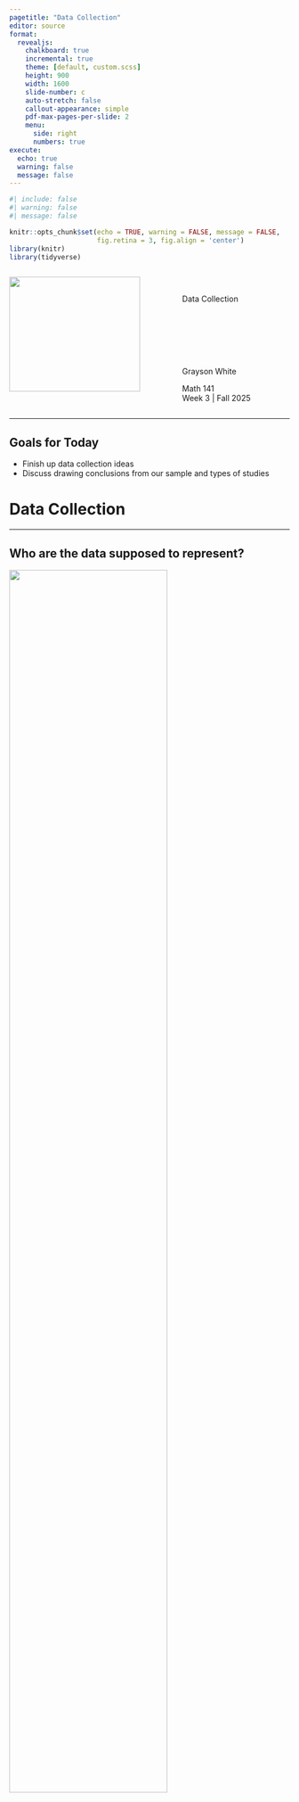 ```yaml
---
pagetitle: "Data Collection"
editor: source
format: 
  revealjs:
    chalkboard: true
    incremental: true
    theme: [default, custom.scss]
    height: 900
    width: 1600
    slide-number: c
    auto-stretch: false
    callout-appearance: simple
    pdf-max-pages-per-slide: 2
    menu: 
      side: right
      numbers: true
execute:
  echo: true
  warning: false
  message: false
---
```


```r
#| include: false
#| warning: false
#| message: false

knitr::opts_chunk$set(echo = TRUE, warning = FALSE, message = FALSE, 
                      fig.retina = 3, fig.align = 'center')
library(knitr)
library(tidyverse)
```

::::: columns
::: {.column .center width="60%"}
![](img/DAW.jpeg){width="90%"}
:::

::: {.column .center width="40%"}
<br>

[Data Collection]{.custom-title}

<br> <br> <br> <br> <br> 

[Grayson White]{.custom-subtitle}

[Math 141 <br> Week 3 \| Fall 2025]{.custom-subtitle}
:::
:::::

------------------------------------------------------------------------

## Goals for Today

-   Finish up data collection ideas
-   Discuss drawing conclusions from our sample and types of studies

# Data Collection

------------------------------------------------------------------------

## Who are the data supposed to represent?

![](img/week4.005.jpeg){width="75%" fig-align="center"}

------------------------------------------------------------------------

## Who are the data supposed to represent?

![](img/week4.006.jpeg){width="60%" fig-align="center"}

**Key questions:**

-   What evidence is there that the **respondents** are **representative** of the **population**?
-   Who is present? Who is absent?
-   Who is overrepresented? Who is underrepresented?

------------------------------------------------------------------------

## Nonresponse bias

![](img/sampling.003.jpeg){width="60%" fig-align="center"}

**Nonresponse bias**: The respondents are **systematically** different from the non-respondents for the variables of interest.

------------------------------------------------------------------------

### Come Back to Literary Digest Example

Of the 10 million people surveyed, more than 2.4 million responded with 57% indicating that they would vote for Republican Alf Landon in the upcoming presidential election instead of the current President Franklin Delano Roosevelt.

<br>

**Non-response bias**?

------------------------------------------------------------------------

## Tackling Nonresponse bias

![](img/sampling.003.jpeg){width="60%" fig-align="center"}

-   Use **multiple modes** (mail, phone, in-person) and **multiple attempts** for reaching sampled cases.

-   Explore key demographic variables to see how respondents and non-respondents vary.

-   In survey statistics, we can create **survey weights** to adjust for potential nonresponse bias.

------------------------------------------------------------------------

## Is Bigger Always Better?

![](img/sampling.004.jpeg){width="60%" fig-align="center"}

For our **Literary Digest Example**, Gallup predicted Roosevelt would win based on a survey of **50,000** people (instead of 2.4 million).

------------------------------------------------------------------------

### Big Data Paradox

::::: columns
::: {.column width="20%"}
![](img/meng.jpg){fig-align="center"}
:::

::: {.column width="80%"}
> "Without taking data quality into account, population inferences with Big Data are subject to a Big Data Paradox: the more the data, the surer we fool ourselves." -- Xiao-Li Meng
:::
:::::

**Example:**

-   During Spring of 2021, Delphi-Facebook estimated vaccine uptake at 70% and U.S. Census estimated it at 67%.

-   The CDC reported it to be 53%.

::: fragment
And, once we learn about **quantifying uncertainty**, we will see that large sample sizes produce very small measures of uncertainty.
:::

------------------------------------------------------------------------

### Big Data Paradox

::::: columns
::: {.column width="20%"}
![](img/meng.jpg){fig-align="center"}
:::

::: {.column width="80%"}
> "If you have the resources, invest in data quality far more than you invest in data quantity. Bad-quality data is essentially wiping out the power you think you have. That's always been a problem, but it's magnified now because we have big data." -- Xiao-Li Meng
:::
:::::

------------------------------------------------------------------------

## Thoughts on Sampling

-   **Random** sampling is important to ensure the sample is **representative** of the population.

    -   Word we will use: **generalizability**

-   Representativeness isn't about **size**.

    -   Small random samples will tend to be more representative than large non-random samples.

-   However, I bet most samples you will encounter **won't** have arisen from a random mechanism.

-   How do we draw conclusions about the population from **non-random samples**?

    -   Determine if your sampled cases (and respondents) are systematically different from the non-sampled cases (and non-respondents) for the variables you care about.
    -   Adjust your population of interest.




# Now let's shift our discussion to the conclusions we can draw from the sample we have.

------------------------------------------------------------------------

### Typical Analysis Goals

**Descriptive**: Want to estimate quantities related to the population.

→ *How many trees are in Alaska?*

::: fragment
**Predictive**: Want to predict the value of a variable.

→ *Can I use remotely sensed data to predict forest types in Alaska?*
:::

::: fragment
**Causal**: Want to determine if changes in a variable cause changes in another variable.

→ *Are insects causing the increased mortality rates for pinyon-juniper woodlands?*
:::

------------------------------------------------------------------------

### Typical Analysis Goals

For these goals will differentiate between the roles of the variables:

-   **Response variable**: Variable I want to better understand

-   **Explanatory/predictor variables**: Variables I think might explain/predict the response variable

::: fragment
→ *How many trees are in Alaska?*

→ *Can I use remotely sensed data to predict forest types in Alaska?*

→ *Are insects causing the increased mortality rates for pinyon-juniper woodlands?*
:::

------------------------------------------------------------------------

### Key Mechanism for Causal Goal

**Random assignment**: Cases are randomly assigned to categories of the **explanatory variable**

-   If the data were collected using **random assignment**, then can determine if the explanatory variable **causes** changes in the response variable.

::: fragment
**Example**: [COVID Vaccine Trials](https://www.nih.gov/news-events/nih-research-matters/experimental-coronavirus-vaccine-highly-effective)

To study the effectiveness of the Moderna vaccine (mRNA-1273), researchers carried out a study on over 30,000 adult volunteers with no known previous COVID-19 infection. Volunteers were randomly assigned to either receive two doses of the vaccine or two shots of saline. The incidence of symptomatic COVID-19 was 94% lower in those who received the vaccine than those who did not.

**Question**: Why does random assignment allow us to conclude that this vaccine was effective at preventing (early strains of) COVID-19?
:::

------------------------------------------------------------------------

## Careful with Non-Random Assignment Data

::::: columns
::: {.column width="50%"}
We have data on the number of Methodist ministers in New England and the number of barrels of rum imported into Boston each year. The data range from 1860 to 1940.

-   Should we conclude that ministers drink a lot of rum? Or maybe that rum drinking encourages church attendance?
:::

::: {.column width="50%"}
```r
#| echo: false


library(Lock5withR)
ggplot(data = MinistersRum, mapping = aes(x = Ministers, 
                                          y = Rum)) +
  geom_point(alpha = 0.6, size = 4, color = "green4")
```
:::
:::::

-   **Confounding variable**: A third variable that is associated with both the explanatory variable and the response variable.

-   Unclear if the explanatory variable or the confounder (or some other variable) is causing changes in the response.

------------------------------------------------------------------------

## Causal Inference

-   **Spurious relationship**: Two variables are associated but not causally related
    -   In the age of big data, lots of good examples [out there](https://tylervigen.com/spurious-correlations).

::: fragment
→ *"Correlation does not imply causation."*
:::

::: fragment
→ *"Correlation does not imply not causation."*
:::

-   **Causal inference**: Methods for finding causal relationships even when the data were collected without random assignment.
      -   We are lucky to have **two** causal inference experts in our department! 
      -   **Lenny Wainstein** and **Megan Ayers** (joining this spring) do research on causal inference. 

# Types of Studies

------------------------------------------------------------------------

## Observational Studies

-   A study in which the researchers don't actively control the value of any variable, but simply observe the values as they naturally exist.

-   **Example**: Hand washing study

    -   To estimate what percent of people in the US wash their hands after using a public restroom, researchers pretended to comb their hair while observing 6000 people in public restrooms throughout the United States. They found that 85% of the people who were observed washed their hands after going to the bathroom.

------------------------------------------------------------------------

## (Randomized) Experiment

-   A study in which the researcher actively controls one or more of the explanatory variables through random assignment.

-   **Example**: COVID Trial

-   Common features:

    -   **Control** group that gets no treatment or a standard treatment
    -   **Placebo**: A fake treatment to control for the **placebo effect** where if people believe they are receiving a treatment, they may experience the desired effect regardless of whether the treatment is any good.
    -   **Blinding**: When the subjects and/or researchers don't know the explanatory group assignments.

------------------------------------------------------------------------

## Thoughts on Data Collection Goals

-   Random assignment allows you to explore **causal** relationships between your explanatory variables and the predictor variables because the randomization makes the explanatory groups roughly similar.

-   How do we draw causal conclusions from studies without random assignment?

    -   With extreme care! Try to **control** for all possible confounding variables.
    -   Discuss the associations/correlations you found. Use domain knowledge to address potentially causal links.
    -   Take *Math 394: Causal Inference* to learn more about causal inference.

-   But also consider the goals of your analysis. Often the research question isn't causal.

-   **Bottom Line:** We often have to use imperfect data to make decisions.